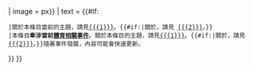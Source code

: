 {{ambox
| name  = Current sport-related
| subst = <includeonly>{{subst:</includeonly><includeonly>substcheck}}</includeonly>
| type = notice
| removalnotice = yes
| fix = {{#if:{{{mini|}}}|<!-Do not show if mini is enabled-->|請進行[{{fullurl:{{FULLPAGENAME}}|action=edit}} 編輯更新]的同時附上[[Wikipedia:可靠来源|可靠來源]]，或於[[{{TALKPAGENAME}}|討論頁]]發起討論將進行的編輯變動。}}
| image = {{Current sports event icon|sport={{{sport}}}|size={{#if:{{{mini|}}}|30|42}}px}}
| text  = {{#if:{{{mini|}}}
 |關於本條目當前的主題，請見[[{{{1}}}]]。{{#if:{{{second|}}}|關於{{{second}}}，請見 [[{{{2}}}]]。}}<!-- used to link to last years seasons articles --->
 |本條目'''牽涉當前[[Portal:新聞動態/體育|體育相關事件]]'''。關於本條目的主題，請見[[{{{1}}}]]。{{#if:{{{second|}}}|關於{{{second}}}，請見[[{{{2}}}]]。}}隨著事件發展，內容可能會快速更新。
}}
}}<noinclude>
{{Documentation}}
</noinclude>